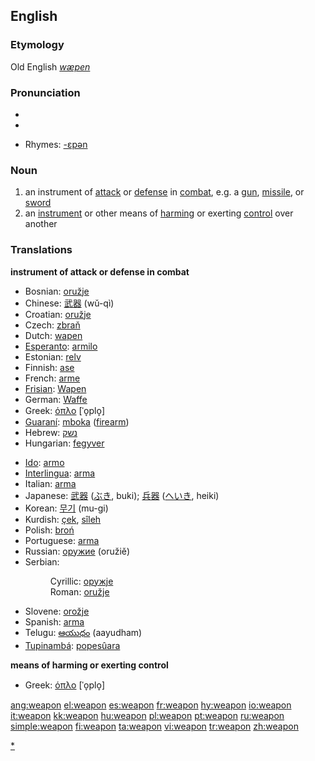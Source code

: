 ==English==

===Etymology===
Old English ''[[wæpen]]''

===Pronunciation===
* {{IPA|/wɛpən/}}
*{{audio|en-us-weapon.ogg|Audio (US)}}

* Rhymes: [[Rhymes:English:-ɛpən|-ɛpən]]

===Noun===
{{en-noun}}

# an instrument of [[attack]] or [[defense]] in [[combat]], e.g. a [[gun]], [[missile]], or [[sword]]
# an [[instrument]] or other means of [[harm]]ing or exerting [[control]] over another

===Translations===
'''instrument of attack or defense in combat'''
{{top}}
*Bosnian: [[oružje]] {{n}}
*Chinese: [[武器]] (wǔ-qì)
*Croatian: [[oružje]] {{n}}
*Czech: [[zbraň]]
*Dutch: [[wapen]] {{n}}
*[[Esperanto]]: [[armilo]]
*Estonian: [[relv]]
*Finnish: [[ase]]
*French: [[arme]] {{f}}
*[[Frisian]]: [[Wapen]]
*German: [[Waffe]] {{f}}
*Greek: [[όπλο]] [ˈo̞plo̞] {{n}}
*[[Guaraní]]: [[mboka]] ([[firearm]])
*Hebrew: [[נשק]] {{m}}
*Hungarian: [[fegyver]]
{{mid}}
*[[Ido]]: [[armo]]
*[[Interlingua]]: [[arma]]
*Italian: [[arma]] {{f}}
*Japanese: [[武器]] ([[ぶき]], buki); [[兵器]] ([[へいき]], heiki)
*Korean: [[무기]] (mu-gi)
*Kurdish: [[çek]], [[sîleh]]
*Polish: [[broń]] {{f}}
*Portuguese: [[arma]] {{f}}
*Russian: [[оружие]] (oružiě) {{n}}
*Serbian:
*:Cyrillic: [[оружје]] {{n}}
*:Roman: [[oružje#Serbian|oružje]] {{n}}
*Slovene: [[orožje]] {{n}}
*Spanish: [[arma]] {{f}}
*Telugu: [[ఆయుధం]] (aayudham)
*[[Tupinambá]]: [[popesûara]]
{{bottom}}

'''means of harming or exerting control'''
*Greek: [[όπλο]] [ˈo̞plo̞] {{n}}

[[Category:Weapons|*]]

[[ang:weapon]]
[[el:weapon]]
[[es:weapon]]
[[fr:weapon]]
[[hy:weapon]]
[[io:weapon]]
[[it:weapon]]
[[kk:weapon]]
[[hu:weapon]]
[[pl:weapon]]
[[pt:weapon]]
[[ru:weapon]]
[[simple:weapon]]
[[fi:weapon]]
[[ta:weapon]]
[[vi:weapon]]
[[tr:weapon]]
[[zh:weapon]]